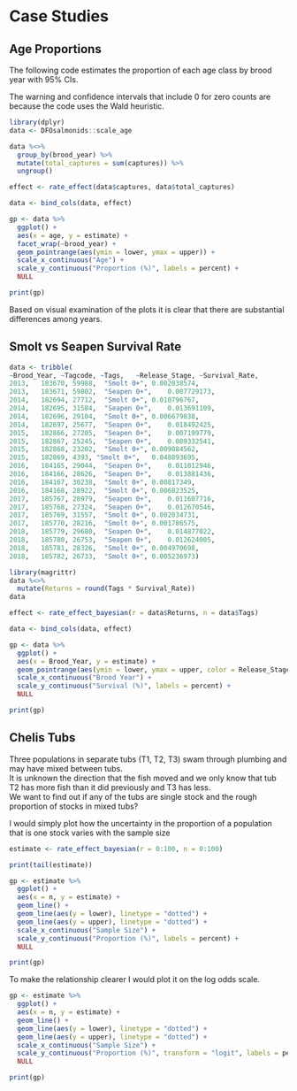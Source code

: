 # Case Studies

## Age Proportions

The following code estimates the proportion of each age class by brood year with 95% CIs.

The warning and confidence intervals that include 0 for zero counts are because the code uses the Wald heuristic.

```r
library(dplyr)
data <- DFOsalmonids::scale_age

data %<>%
  group_by(brood_year) %>%
  mutate(total_captures = sum(captures)) %>%
  ungroup()

effect <- rate_effect(data$captures, data$total_captures)

data <- bind_cols(data, effect)

gp <- data %>%
  ggplot() +
  aes(x = age, y = estimate) +
  facet_wrap(~brood_year) +
  geom_pointrange(aes(ymin = lower, ymax = upper)) +
  scale_x_continuous("Age") +
  scale_y_continuous("Proportion (%)", labels = percent) +
  NULL

print(gp)
```

Based on visual examination of the plots it is clear that there are substantial differences among years.

## Smolt vs Seapen Survival Rate

```r
data <- tribble(
~Brood_Year, ~Tagcode, ~Tags,	~Release_Stage,	~Survival_Rate,
2013,	183670,	59988,	"Smolt 0+",	0.002038574,
2013,	183671,	59802,	"Seapen 0+",	0.007729173,
2014,	182694,	27712,	"Smolt 0+",	0.010796767,
2014,	182695,	31584,	"Seapen 0+",	0.013691109,
2014,	182696,	29104,	"Smolt 0+",	0.006679838,
2014,	182697,	25677,	"Seapen 0+",	0.018492425,
2015,	182866,	27205,	"Seapen 0+",	0.007199779,
2015,	182867,	25245,	"Seapen 0+",	0.009332541,
2015,	182868,	23202,	"Smolt 0+",	0.009084562,
2015,	182869,	4393, "Smolt 0+",	0.048893695,
2016,	184165,	29044,	"Seapen 0+",	0.011012946,
2016,	184166,	28626,	"Seapen 0+",	0.013881436,
2016,	184167,	30238,	"Smolt 0+",	0.00817349,
2016,	184168,	28922,	"Smolt 0+",	0.006823525,
2017,	185767,	28979,	"Seapen 0+",	0.011607716,
2017,	185768,	27324,	"Seapen 0+",	0.012670546,
2017,	185769,	31557,	"Smolt 0+",	0.002034731,
2017,	185770,	28216,	"Smolt 0+",	0.001786575,
2018,	185779,	29680,	"Seapen 0+",	0.014877022,
2018,	185780,	26753,	"Seapen 0+",	0.012624005,
2018,	185781,	28326,	"Smolt 0+",	0.004970698,
2018,	185782,	26733,	"Smolt 0+",	0.005236973)
```

```r
library(magrittr)
data %<>% 
  mutate(Returns = round(Tags * Survival_Rate))
data

effect <- rate_effect_bayesian(r = data$Returns, n = data$Tags)

data <- bind_cols(data, effect)

gp <- data %>%
  ggplot() +
  aes(x = Brood_Year, y = estimate) +
  geom_pointrange(aes(ymin = lower, ymax = upper, color = Release_Stage, shape = Release_Stage), position = position_dodge(width = 0.25)) +
  scale_x_continuous("Brood Year") +
  scale_y_continuous("Survival (%)", labels = percent) +
  NULL

print(gp)
```

## Chelis Tubs

Three populations in separate tubs (T1, T2, T3) swam through plumbing and may have mixed between tubs.  
It is unknown the direction that the fish moved and we only know that tub T2 has more fish than it did previously and T3 has less.  
We want to find out if any of the tubs are single stock and the rough proportion of stocks in mixed tubs?

I would simply plot how the uncertainty in the proportion of a population that is one stock varies with the sample size

```r
estimate <- rate_effect_bayesian(r = 0:100, n = 0:100)

print(tail(estimate))

gp <- estimate %>%
  ggplot() +
  aes(x = n, y = estimate) +
  geom_line() +
  geom_line(aes(y = lower), linetype = "dotted") +
  geom_line(aes(y = upper), linetype = "dotted") +
  scale_x_continuous("Sample Size") +
  scale_y_continuous("Proportion (%)", labels = percent) +
  NULL

print(gp)
```

To make the relationship clearer I would plot it on the log odds scale.

```r
gp <- estimate %>%
  ggplot() +
  aes(x = n, y = estimate) +
  geom_line() +
  geom_line(aes(y = lower), linetype = "dotted") +
  geom_line(aes(y = upper), linetype = "dotted") +
  scale_x_continuous("Sample Size") +
  scale_y_continuous("Proportion (%)", transform = "logit", labels = percent, breaks = c(0.01, 0.1,0.5,0.9, 0.99, 0.999, 0.9999)) +
  NULL

print(gp)
```
